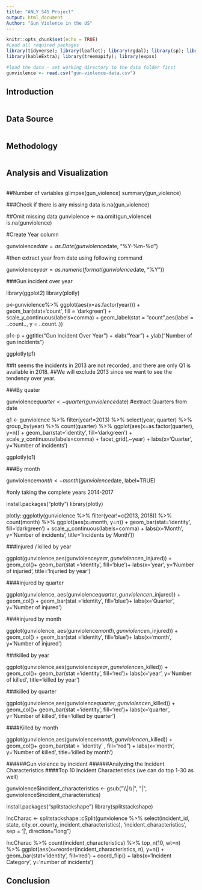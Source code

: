 ```yaml
---
title: "ANLY 545 Project"
output: html_document
Author: "Gun Violence in the US"
---
```


```r
knitr::opts_chunk$set(echo = TRUE)
#Load all required packages
library(tidyverse); library(leaflet); library(rgdal); library(sp); library(readr); library(plotly); library(scales);
library(kableExtra); library(treemapify); library(expss)

#load the data - set working directory to the data folder first
gunviolence <- read.csv("gun-violence-data.csv")
```

## Introduction

```r

```

## Data Source

```r

```

## Methodology

```r

```

## Analysis and Visualization

```r

```

##Number of variables
glimpse(gun_violence)
summary(gun_violence)

###Check if there is any missing data
is.na(gun_violence)

##Omit missing data
gunviolence <- na.omit(gun_violence)
is.na(gunviolence)

#Create Year column 

gunviolence$date = as.Date(gunviolence$date, "%Y-%m-%d")

#then extract year from date using following command

gunviolence$year = as.numeric(format(gunviolence$date, "%Y"))

###Gun incident over year

library(ggplot2)
library(plotly)

p<-gunviolence%>%
  ggplot(aes(x=as.factor(year))) + geom_bar(stat='count', fill = 'darkgreen') +
  scale_y_continuous(labels=comma) +
  geom_label(stat = "count",aes(label = ..count.., y = ..count..))

p1<-p + ggtitle("Gun Incident Over Year") + xlab("Year") + ylab("Number of gun incidents")

ggplotly(p1)

##It seems the incidents in 2013 are not recorded, and there are only Q1 is available in 2018.
##We will exclude 2013 since we want to see the tendency over year. 

###By quater

gunviolence$quarter <- quarter(gunviolence$date) #extract Quarters from date

q1 <- gunviolence %>% filter(year!=2013) %>% select(year, quarter) %>% group_by(year) %>% count(quarter) %>%
  ggplot(aes(x=as.factor(quarter), y=n)) + geom_bar(stat='identity', fill='darkgreen') +
  scale_y_continuous(labels=comma) + facet_grid(.~year) + labs(x='Quarter', y='Number of incidents')

ggplotly(q1)

###By month

gunviolence$month <- month(gunviolence$date, label=TRUE)

#only taking the complete years 2014-2017

install.packages("plotly")
library(plotly)


plotly::ggplotly(gunviolence %>% filter(year!=c(2013, 2018)) %>% count(month) %>%
                   ggplot(aes(x=month, y=n)) + geom_bar(stat='identity', fill='darkgreen') +
                   scale_y_continuous(labels=comma) +
                   labs(x='Month', y='Number of incidents', title='Incidents by Month'))


###Injured / killed by year


ggplot(gunviolence,aes(gunviolence$year, gunviolence$n_injured)) + geom_col()+
  geom_bar(stat ='identity', fill='blue')+
  labs(x='year', y='Number of injuried', title='Injuried by year')


####injured by quarter

ggplot(gunviolence, aes(gunviolence$quarter, gunviolence$n_injured)) +
  geom_col() + 
  geom_bar(stat ='identity', fill='blue')+
  labs(x='Quarter', y='Number of injured')

####injured by month

ggplot(gunviolence, aes(gunviolence$month, gunviolence$n_injured)) +
  geom_col() + 
  geom_bar(stat ='identity', fill='blue')+
  labs(x='month', y='Number of injured')

###killed by year

ggplot(gunviolence,aes(gunviolence$year, gunviolence$n_killed)) + geom_col()+
  geom_bar(stat ='identity', fill='red')+
  labs(x='year', y='Number of killed', title='killed by year')

###killed by quarter

ggplot(gunviolence,aes(gunviolence$quarter, gunviolence$n_killed)) + geom_col()+
  geom_bar(stat ='identity', fill='red')+
  labs(x='quarter', y='Number of killed', title='killed by quarter')

####Killed by month

ggplot(gunviolence,aes(gunviolence$month, gunviolence$n_killed)) + geom_col()+
  geom_bar(stat = 'identity' , fill="red") +
  labs(x='month', y='Number of killed', title='killed by month')

######Gun violence by incident
######Analyzing the Incident Characteristics
####Top 10 Incident Characteristics (we can do top 1-30 as well)

gunviolence$incident_characteristics <- gsub("\\|\\|", "|", gunviolence$incident_characteristics)

install.packages("splitstackshape")
library(splitstackshape)

IncCharac <- splitstackshape::cSplit(gunviolence %>% select(incident_id, state, city_or_county, incident_characteristics), 'incident_characteristics', sep =  '|', direction="long")

IncCharac %>% count(incident_characteristics) %>% top_n(10, wt=n) %>%
  ggplot(aes(x=reorder(incident_characteristics, n), y=n)) +
  geom_bar(stat='identity', fill='red') +
  coord_flip() + labs(x='Incident Category', y='number of incidents')


## Conclusion

```r

```
